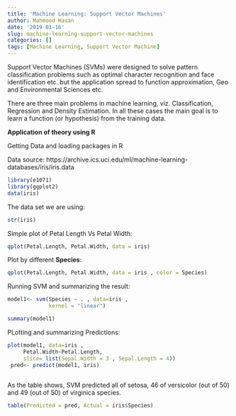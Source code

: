 ```yaml
---
title: 'Machine Learning: Support Vector Machines'
author: Mahmood Hasan
date: '2019-01-16'
slug: machine-learning-support-vector-machines
categories: []
tags: [Machine Learning, Support Vector Machine]
---
```


Support Vector Machines (SVMs) were designed to solve pattern classification problems such as optimal character recognition and face identification  etc. but the application spread to function approximation, Geo and Environmental Sciences etc. 

There are three main problems in machine learning, viz. Classification, Regression and Density Estimation. In all these cases the main goal is to learn a function (or hypothesis) from the training data.

**Application of theory using R**

Getting Data and loading packages in R

Data source: https://archive.ics.uci.edu/ml/machine-learning-databases/iris/iris.data


```r
library(e1071)
library(ggplot2)
data(iris)
```

The data set we are using:

```r
str(iris)
```

Simple plot of Petal Length Vs Petal Width:

```r
qplot(Petal.Length, Petal.Width, data = iris)
```

Plot by different **Species**:

```r
qplot(Petal.Length, Petal.Width, data = iris , color = Species)
```

Running SVM and summarizing the result:
```r
model1<- svm(Species ~ . , data=iris ,
             kernel = "linear")

summary(model1)
```

PLotting and summarizing Predictions:
```r
plot(model1, data=iris , 
     Petal.Width~Petal.Length,
     slice= list(Sepal.Width = 3 , Sepal.Length = 4))
 pred<- predict(model1, iris)
 
``` 

As the table shows, SVM predicted all of setosa, 46 of versicolor (out of 50) and 49 (out of 50) of virginica species.
```r
table(Predicted = pred, Actual = iris$Species)
```

